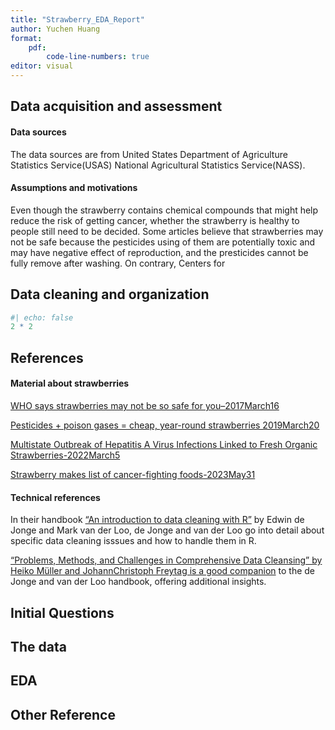 ```yaml
---
title: "Strawberry_EDA_Report"
author: Yuchen Huang
format:
    pdf:
        code-line-numbers: true
editor: visual
---
```


## Data acquisition and assessment

#### Data sources

The data sources are from United States Department of Agriculture Statistics Service(USAS) National Agricultural Statistics Service(NASS).

#### Assumptions and motivations

Even though the strawberry contains chemical compounds that might help reduce the risk of getting cancer, whether the strawberry is healthy to people still need to be decided. Some articles believe that strawberries may not be safe because the pesticides using of them are potentially toxic and may have negative effect of reproduction, and the presticides cannot be fully remove after washing. On contrary, Centers for

## Data cleaning and organization

```r
#| echo: false
2 * 2
```

## References

#### Material about strawberries

[WHO says strawberries may not be so safe for you--2017March16](https://med.news.am/eng/news/13621/who-says-strawberries-may-not-be-so-safe-for-you.html)

[Pesticides + poison gases = cheap, year-round strawberries 2019March20](https://www.ewg.org/foodnews/strawberries.php)

[Multistate Outbreak of Hepatitis A Virus Infections Linked to Fresh Organic Strawberries-2022March5](https://www.cdc.gov/hepatitis/outbreaks/2022/hav-contaminated-food/index.htm)

[Strawberry makes list of cancer-fighting foods-2023May31](https://issuu.com/mechlocal/docs/053123_mech_asf/s/25386339)

#### Technical references

In their handbook ["An introduction to data cleaning with R"](https://cran.r-project.org/doc/contrib/de_Jonge+van_der_Loo-Introduction_to_data_cleaning_with_R.pdf) by Edwin de Jonge and Mark van der Loo, de Jonge and van der Loo go into detail about specific data cleaning isssues and how to handle them in R.

["Problems, Methods, and Challenges in Comprehensive Data Cleansing" by Heiko Müller and JohannChristoph Freytag is a good companion](https://www.researchgate.net/publication/228929938_Problems_methods_and_challenges_in_comprehensive_data_cleansing) to the de Jonge and van der Loo handbook, offering additional insights.

## Initial Questions

## The data

## EDA

## Other Reference

